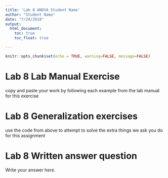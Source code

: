 ```yaml
---
title: 'Lab 8 ANOVA Student Name'
author: "Student Name"
date: "7/24/2018"
output: 
  html_document:
    toc: true
    toc_float: true

---
```


```r
knitr::opts_chunk$set(echo = TRUE, warning=FALSE, message=FALSE)
```


# Lab 8 Lab Manual Exercise

copy and paste your work by following each example from the lab manual for this exercise

# Lab 8 Generalization exercises

use the code from above to attempt to solve the extra things we ask you do for this assignment

# Lab 8 Written answer question

Write your answer here.